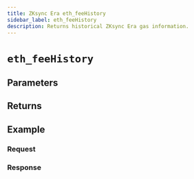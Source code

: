 ```yaml
---
title: ZKsync Era eth_feeHistory
sidebar_label: eth_feeHistory
description: Returns historical ZKsync Era gas information.
---
```




# `eth_feeHistory`

<Description />

## Parameters


<Params />

## Returns


<Returns />

## Example


<Example />

### Request


<Request />

### Response


<Response />

